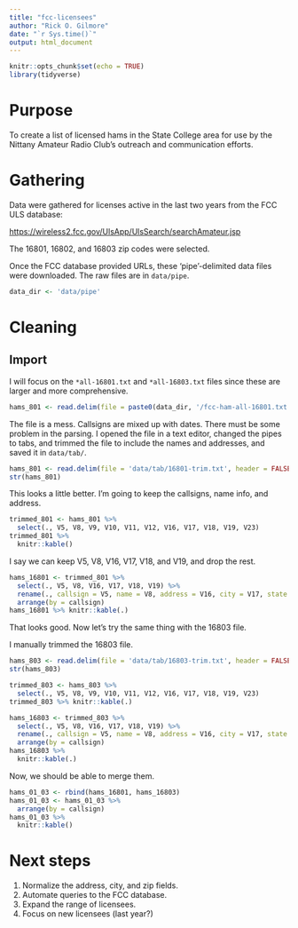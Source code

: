 ```yaml
---
title: "fcc-licensees"
author: "Rick O. Gilmore"
date: "`r Sys.time()`"
output: html_document
---
```


```r
knitr::opts_chunk$set(echo = TRUE)
library(tidyverse)
```

# Purpose

To create a list of licensed hams in the State College area for use by the Nittany Amateur Radio Club's outreach and communication efforts.

# Gathering

Data were gathered for licenses active in the last two years from the FCC ULS database:

<https://wireless2.fcc.gov/UlsApp/UlsSearch/searchAmateur.jsp>

The 16801, 16802, and 16803 zip codes were selected.

Once the FCC database provided URLs, these 'pipe'-delimited data files were downloaded. The raw files are in `data/pipe`.

```r
data_dir <- 'data/pipe'
```


# Cleaning
  
## Import

I will focus on the `*all-16801.txt` and `*all-16803.txt` files since these are larger and more comprehensive.

```r
hams_801 <- read.delim(file = paste0(data_dir, '/fcc-ham-all-16801.txt'), sep = '|', header = FALSE)
```

The file is a mess.
Callsigns are mixed up with dates. There must be some problem in the parsing.
I opened the file in a text editor, changed the pipes to tabs, and trimmed the file to include the names and addresses, and saved it in `data/tab/`.

```r
hams_801 <- read.delim(file = 'data/tab/16801-trim.txt', header = FALSE)
str(hams_801)
```

This looks a little better.
I'm going to keep the callsigns, name info, and address.

```r
trimmed_801 <- hams_801 %>%
  select(., V5, V8, V9, V10, V11, V12, V16, V17, V18, V19, V23)
trimmed_801 %>% 
  knitr::kable()
```

I say we can keep V5, V8, V16, V17, V18, and V19, and drop the rest.

```r
hams_16801 <- trimmed_801 %>%
  select(., V5, V8, V16, V17, V18, V19) %>%
  rename(., callsign = V5, name = V8, address = V16, city = V17, state = V18, zip = V19) %>%
  arrange(by = callsign)
hams_16801 %>% knitr::kable(.)
```
 
 That looks good.
 Now let's try the same thing with the 16803 file.
 
I manually trimmed the 16803 file.

```r
hams_803 <- read.delim(file = 'data/tab/16803-trim.txt', header = FALSE)
str(hams_803)
```

```r
trimmed_803 <- hams_803 %>%
  select(., V5, V8, V9, V10, V11, V12, V16, V17, V18, V19, V23)
trimmed_803 %>% knitr::kable(.)
```

```r
hams_16803 <- trimmed_803 %>%
  select(., V5, V8, V16, V17, V18, V19) %>%
  rename(., callsign = V5, name = V8, address = V16, city = V17, state = V18, zip = V19) %>%
  arrange(by = callsign)
hams_16803 %>% 
  knitr::kable(.)
```

Now, we should be able to merge them.

```r
hams_01_03 <- rbind(hams_16801, hams_16803)
hams_01_03 <- hams_01_03 %>%
  arrange(by = callsign)
hams_01_03 %>% 
  knitr::kable()
```

# Next steps

1. Normalize the address, city, and zip fields.
2. Automate queries to the FCC database.
3. Expand the range of licensees.
4. Focus on new licensees (last year?)
